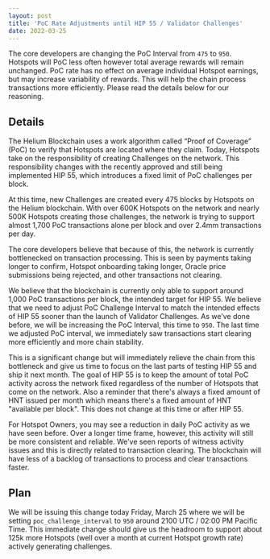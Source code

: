 ```yaml
---
layout: post
title: 'PoC Rate Adjustments until HIP 55 / Validator Challenges'
date: 2022-03-25
---
```


The core developers are changing the PoC Interval from `475` to `950`. Hotspots will PoC less often
however total average rewards will remain unchanged. PoC rate has no effect on average individual
Hotspot earnings, but may increase variability of rewards. This will help the chain process
transactions more efficiently. Please read the details below for our reasoning.

## Details

The Helium Blockchain uses a work algorithm called “Proof of Coverage” (PoC) to verify that Hotspots
are located where they claim. Today, Hotspots take on the responsibility of creating Challenges on
the network. This responsibility changes with the recently approved and still being implemented HIP
55, which introduces a fixed limit of PoC challenges per block.

At this time, new Challenges are created every 475 blocks by Hotspots on the Helium blockchain. With
over 600K Hotspots on the network and nearly 500K Hotspots creating those challenges, the network is
trying to support almost 1,700 PoC transactions alone per block and over 2.4mm transactions per day.

The core developers believe that because of this, the network is currently bottlenecked on
transaction processing. This is seen by payments taking longer to confirm, Hotspot onboarding taking
longer, Oracle price submissions being rejected, and other transactions not clearing.

We believe that the blockchain is currently only able to support around 1,000 PoC transactions per
block, the intended target for HIP 55. We believe that we need to adjust PoC Challenge Interval to
match the intended effects of HIP 55 sooner than the launch of Validator Challenges. As we’ve done
before, we will be increasing the PoC Interval, this time to `950`. The last time we adjusted PoC
interval, we immediately saw transactions start clearing more efficiently and more chain stability.

This is a significant change but will immediately relieve the chain from this bottleneck and give us
time to focus on the last parts of testing HIP 55 and ship it next month. The goal of HIP 55 is to
keep the amount of total PoC activity across the network fixed regardless of the number of Hotspots
that come on the network. Also a reminder that there's always a fixed amount of HNT issued per month
which means there's a fixed amount of HNT "available per block". This does not change at this time
or after HIP 55.

For Hotspot Owners, you may see a reduction in daily PoC activity as we have seen before. Over a
longer time frame, however, this activity will still be more consistent and reliable. We’ve seen
reports of witness activity issues and this is directly related to transaction clearing. The
blockchain will have less of a backlog of transactions to process and clear transactions faster.

## Plan

We will be issuing this change today Friday, March 25 where we will be setting
`poc_challenge_interval` to `950` around 2100 UTC / 02:00 PM Pacific Time. This immediate change
should give us the headroom to support about 125k more Hotspots (well over a month at current
Hotspot growth rate) actively generating challenges.
